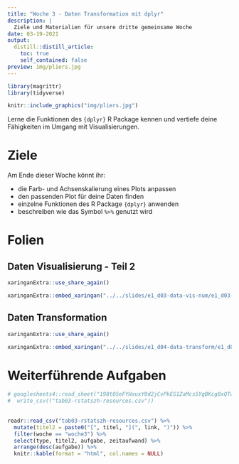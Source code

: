 ```yaml
---
title: "Woche 3 - Daten Transformation mit dplyr"
description: |
  Ziele und Materialien für unsere dritte gemeinsame Woche
date: 03-19-2021
output:
  distill::distill_article:
    toc: true
    self_contained: false
preview: img/pliers.jpg    
---
```


<script async defer data-domain="rstatszh.github.io/website" src="https://plausible.io/js/plausible.js"></script>

```r
library(magrittr)
library(tidyverse)
```

```r

knitr::include_graphics("img/pliers.jpg")

```

Lerne die Funktionen des `{dplyr}` R Package kennen und vertiefe deine Fähigkeiten im Umgang mit Visualisierungen. 

# Ziele

Am Ende dieser Woche könnt ihr:

- die Farb- und Achsenskalierung eines Plots anpassen
- den passenden Plot für deine Daten finden
- einzelne Funktionen des R Package `{dplyr}` anwenden
- beschreiben wie das Symbol `%>%` genutzt wird

# Folien

## Daten Visualisierung - Teil 2

```r

xaringanExtra::use_share_again()

```

```r

xaringanExtra::embed_xaringan("../../slides/e1_d03-data-vis-num/e1_d03-data-vis-num.html", ratio = "16:9")

```

## Daten Transformation

```r

xaringanExtra::use_share_again()

```

```r

xaringanExtra::embed_xaringan("../../slides/e1_d04-data-transform/e1_d04-data-transform.html", ratio = "16:9")

```

# Weiterführende Aufgaben

```r


# googlesheets4::read_sheet("198t05eFYHxuxY0d2jCvPkES1ZaMcsSYgBKcg0xQTwb0") %>% 
#  write_csv(("tab03-rstatszh-resources.csv"))
  
  
readr::read_csv("tab03-rstatszh-resources.csv") %>% 
  mutate(titel2 = paste0("[", titel, "](", link, ")")) %>% 
  filter(woche == "woche3") %>% 
  select(type, titel2, aufgabe, zeitaufwand) %>% 
  arrange(desc(aufgabe)) %>% 
  knitr::kable(format = "html", col.names = NULL)

```
